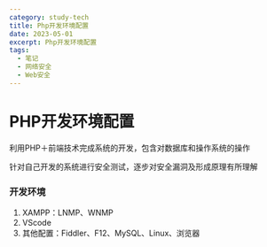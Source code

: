 ```yaml
---
category: study-tech
title: Php开发环境配置
date: 2023-05-01
excerpt: Php开发环境配置
tags:
  - 笔记
  - 网络安全
  - Web安全
---
```

# PHP开发环境配置

利用PHP＋前端技术完成系统的开发，包含对数据库和操作系统的操作

针对自己开发的系统进行安全测试，逐步对安全漏洞及形成原理有所理解

### 开发环境

1. XAMPP：LNMP、WNMP
2. VScode
3. 其他配置：Fiddler、F12、MySQL、Linux、浏览器